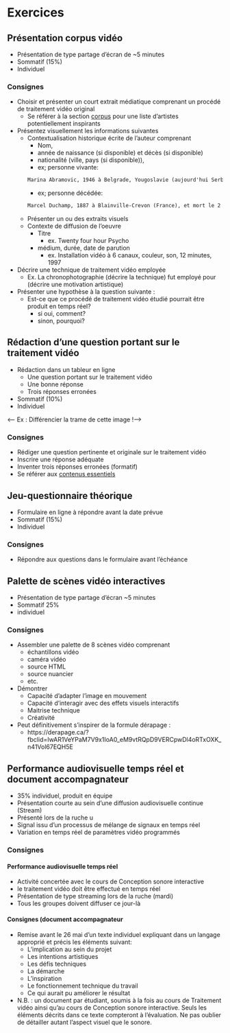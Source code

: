 # Exercices  

## Présentation corpus vidéo {#sommatif_1}
* Présentation de type partage d'écran de ~5 minutes
* Sommatif (15%) 
* Individuel

### Consignes 
* Choisir et présenter un court extrait médiatique comprenant un procédé de traitement vidéo original
    * Se référer à la section [corpus](#corpus) pour une liste d'artistes potentiellement inspirants 
* Présentez visuellement les informations suivantes  
    * Contextualisation historique écrite de l'auteur comprenant 
        * Nom, 
        * année de naissance (si disponible) et décès (si disponible) 
        * nationalité (ville, pays (si disponible)), 
        * ex; personne vivante:
        ```markdown 
        Marina Abramovic, 1946 à Belgrade, Yougoslavie (aujourd'hui Serbie-Monténégro)
        ```
        * ex; personne décédée: 
        ```markdown
        Marcel Duchamp, 1887 à Blainville-Crevon (France), et mort le 2 octobre 1968 à Neuilly-sur-Seine (France).
        ```

    * Présenter un ou des extraits visuels 
    * Contexte de diffusion de l'oeuvre
        * Titre 
            * ex. Twenty four hour Psycho
        * médium, durée, date de parution 
            * ex.  Installation vidéo à 6 canaux, couleur, son, 12 minutes, 1997
* Décrire une technique de traitement vidéo employée 
    * Ex. La chronophotographie (décrire la technique) fut employé pour (décrire une motivation artistique)
* Présenter une hypothèse à la question suivante :
    * Est-ce que ce procédé de traitement vidéo étudié pourrait être produit en temps réel?
        * si oui, comment?
        * sinon, pourquoi?





## Rédaction d'une question portant sur le traitement vidéo {#sommatif_2}
* Rédaction dans un tableur en ligne 
    * Une question portant sur le traitement vidéo 
    * Une bonne réponse 
    * Trois réponses erronées   
* Sommatif (10%) 
* Individuel

<-- Ex :  Différencier la trame de cette image  !-->

### Consignes

* Rédiger une question pertinente et originale sur le traitement vidéo
* Inscrire une réponse adéquate 
* Inventer trois réponses erronées (formatif)
* Se référer aux [contenus essentiels]()

## Jeu-questionnaire théorique {#sommatif_3}

* Formulaire en ligne à répondre avant la date prévue
* Sommatif (15%) 
* Individuel

### Consignes
* Répondre aux questions dans le formulaire avant l'échéance 


##  Palette de scènes vidéo interactives  {#sommatif_4}
* Présentation de type partage d'écran  ~5 minutes
* Sommatif 25% 
* individuel

### Consignes

* Assembler une palette de 8 scènes vidéo comprenant
    * échantillons vidéo
    * caméra vidéo 
    * source HTML
    * source nuancier
    * etc.
* Démontrer 
    * Capacité d'adapter l'image en mouvement 
    * Capacité d'interagir avec des effets visuels interactifs 
    * Maitrise technique
    * Créativité
* Peut définitivement s'inspirer de la formule dérapage : 
    * https://derapage.ca/?fbclid=IwAR1VeYPaM7V9x1IoA0_eM9vtRQpD9VERCpwDl4oRTxOXK_n41Vol67EQH5E
    


## Performance audiovisuelle temps réel et document accompagnateur {#sommatif_5}
* 35% individuel, produit en équipe 
* Présentation courte au sein d'une diffusion audiovisuelle continue (Stream) 
* Présenté lors de la ruche u
* Signal issu d'un processus de mélange de signaux en temps réel 
* Variation en temps réel de paramètres vidéo programmés 

### Consignes 

#### Performance audiovisuelle temps réel
* Activité concertée avec le cours de Conception sonore interactive
* le traitement vidéo doit être effectué en temps réel 
* Présentation de type streaming lors de la ruche (mardi) 
* Tous les groupes doivent diffuser ce jour-là

#### Consignes (document accompagnateur
* Remise avant le 26 mai d'un texte individuel expliquant dans un langage approprié et précis les éléments suivant:
    * L’implication au sein du projet 
    * Les intentions artistiques
    * Les défis techniques
    * La démarche
    * L’inspiration 
    * Le fonctionnement technique du travail
    * Ce qui aurait pu améliorer le résultat

* N.B. : un document par étudiant, soumis à la fois au cours de Traitement vidéo ainsi qu'au cours de Conception sonore interactive. Seuls les éléments décrits dans ce texte compteront à l’évaluation. Ne pas oublier de détailler autant l'aspect visuel que le sonore.




